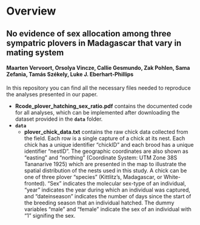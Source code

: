 # Overview
## No evidence of sex allocation among three sympatric plovers in Madagascar that vary in mating system
#### Maarten Vervoort, Orsolya Vincze, Callie Gesmundo, Zak Pohlen, Sama Zefania, Tamás Székely, Luke J. Eberhart-Phillips

In this repository you can find all the necessary files needed to reproduce the analyses presented in our paper.

* **Rcode_plover_hatching_sex_ratio.pdf** contains the documented code for all analyses, which can be implemented after downloading the dataset provided in the **`data`** folder.
* **`data`**
    + **plover_chick_data.txt** contains the raw chick data collected from the field. Each row is a single capture of a chick at its nest.  Each chick has a unique identifier "chickID" and each brood has a unique identifier "nestID". The geographic coordinates are also shown as "easting" and "northing" (Coordinate System: UTM Zone 38S Tananarive 1925) which are presented in the map to illustrate the spatial distribution of the nests used in this study. A chick can be one of three plover "species" (Kittlitz's, Madagascar, or White-fronted). "Sex" indicates the molecular sex-type of an individual, "year" indicates the year during which an individual was captured, and "dateinseason" indicates the number of days since the start of the breeding season that an individual hatched. The dummy variables "male" and "female" indicate the sex of an individual with "1" signifing the sex.